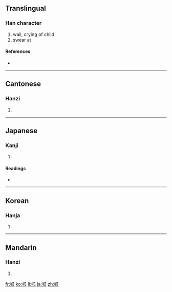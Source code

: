 {{also|哌}}
==Translingual==

===Han character===
{{Han char|rn=30|rad=口|as=05|sn=8|four=6203<sub>0</sub>|canj=口竹女人 (RHVO)}}

# wail, crying of child
# swear at

====References====
* {{Han ref|kx=0182.100|dkj=03454|dj=0401.130|hdz=10604.100|uh=5471|ud=21617|bh=A94B|bd=43339}}

----

==Cantonese==

===Hanzi===
{{yue-hanzi|jyut=|y=gu1, gwa1 gwa2}}

# {{defn|Cantonese|sort=口05}}

----

==Japanese==

===Kanji===
{{ja-kanji|grade=|rs=口05}}

# {{defn|Japanese|sort=口05}}

====Readings====
* {{ja-readings|on=[[こ]] (ko)|kun=}}

----

==Korean==

===Hanja===
{{ko-hanja|hangeul=고|rv=go|mr=ko}}

# {{defn|Korean|sort=口05}}

----

==Mandarin==

===Hanzi===
{{cmn-hanzi|pin=[[gū]] ([[gu1]])|wg=ku<sup>1</sup>}}

# {{defn|Mandarin|sort=口05}}

[[fr:呱]]
[[ko:呱]]
[[li:呱]]
[[ja:呱]]
[[zh:呱]]